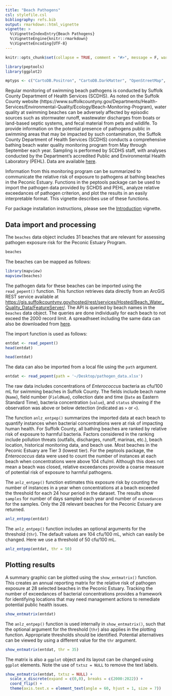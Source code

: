 ```yaml
---
title: "Beach Pathogens"
csl: stylefile.csl
bibliography: refs.bib
output: rmarkdown::html_vignette
vignette: >
  %\VignetteIndexEntry{Beach Pathogens}
  %\VignetteEngine{knitr::rmarkdown}
  %\VignetteEncoding{UTF-8}
---
```


```r
knitr::opts_chunk$set(collapse = TRUE, comment = "#>", message = F, warning = F, fig.align = 'center')

library(peptools)
library(ggplot2)

mptyps <- c("CartoDB.Positron", "CartoDB.DarkMatter", "OpenStreetMap", "Esri.WorldImagery", "OpenTopoMap")
```

Regular monitoring of swimming beach pathogens is conducted by Suffolk County Department of Health Services (SCDHS).  As noted on the Suffolk County website (https://www.suffolkcountyny.gov/Departments/Health-Services/Environmental-Quality/Ecology/Beach-Monitoring-Program), water quality at swimming beaches can be adversely affected by episodic sources such as stormwater runoff, wastewater discharges from boats or land-based septic systems, and fecal material from pets and wildlife. To provide information on the potential presence of pathogens public in swimming areas that may be impacted by such contamination, the Suffolk County Department of Health Services (SCDHS) conducts a comprehensive bathing beach water quality monitoring program from May through September each year. Sampling is performed by SCDHS staff, with analyses conducted by the Department’s accredited Public and Environmental Health Laboratory (PEHL). Data are available [here](https://gisportal.suffolkcountyny.gov/gis/home/item.html?id=025cb4dadb57413980dbd7e760b94da8).

Information from this monitoring program can be summarized to communicate the relative risk of exposure to pathogens at bathing beaches in the Peconic Estuary. Functions in the peptools package can be used to import the pathogen data provided by SCHDS and PEHL, analyze relative exceedances of pathogen criterion, and plot the results in an easily interpretable format.  This vignette describes use of these functions.

For package installation instructions, please see the [Introduction](https://tbep-tech.github.io/peptools/articles/Introduction.html) vignette. 

## Data import and processing

The `beaches` data object includes 31 beaches that are relevant for assessing pathogen exposure risk for the Peconic Estuary Program.

```r
beaches
```

The beaches can be mapped as follows:

```r
library(mapview)
mapview(beaches)
```

The pathogen data for these beaches can be imported using the `read_pepent()` function. This function retrieves data directly from an ArcGIS REST service available at <https://gis.suffolkcountyny.gov/hosted/rest/services/Hosted/Beach_Water_Quality_Data/FeatureServer/>. The API is queried by beach names in the `beaches` data object. The queries are done individually for each beach to not exceed the 2000 record limit. A spreadhseet including the same data can also be downloaded from [here](https://gisportal.suffolkcountyny.gov/gis/home/item.html?id=025cb4dadb57413980dbd7e760b94da8). 

The import function is used as follows: 

```r
entdat <- read_pepent()
head(entdat)
```
```r
head(entdat)
```

The data can also be imported from a local file using the `path` argument. 

```r
entdat <- read_pepent(path = '~/Desktop/pathogen_data.xlsx')
```

The raw data includes concentrations of *Enterococcus* bacteria as cfu/100 mL for swimming beaches in Suffolk County.  The fields include beach name (`Name`), field number (`FieldNum`), collection date and time (`Date` as Eastern Standard Time), bacteria concentration (`value`), and `status` showing if the observation was above or below detection (indicated as `>` or `<`).  

The function `anlz_entpep()` summarizes the imported data at each beach to quantify instances when bacterial concentrations were at risk of impacting human health. For Suffolk County, all bathing beaches are ranked by relative risk of exposure to harmful bacteria. Factors considered in the ranking include pollution threats (outfalls, discharges, runoff, marinas, etc.), beach location, historical monitoring data, and beach use.  Most beaches in the Peconic Estuary are Tier 3 (lowest tier). For the peptools package, the *Enterococcus* data were used to count the number of instances at each beach when concentrations were above 104 cfu/ml.  Although this does not mean a beach was closed, relative exceedances provide a coarse measure of potential risk of exposure to harmful pathogens. 

The `anlz_entpep()` function estimates this exposure risk by counting the number of instances in a year when concentrations at a beach exceeded the threshold for each 24 hour period in the dataset.  The results show `samples` for number of days sampled each year and number of `exceedances` for the samples. Only the 28 relevant beaches for the Peconic Estuary are returned.

```r
anlz_entpep(entdat)
```

The `anlz_entpep()` function includes an optional arguments for the threshold (`thr`).  The default values are 104 cfu/100 mL, which can easily be changed. Here we use a threshold of 50 cfu/100 mL.

```r
anlz_entpep(entdat, thr = 50)
```

## Plotting results

A summary graphic can be plotted using the `show_entmatrix()` function. This creates an annual reporting matrix for the relative risk of pathogen exposure at 28 selected beaches in the Peconic Estuary. Tracking the number of exceedances of bacterial concentrations provides a framework for identifying locations that may need management actions to remediate potential public health issues.  

```r
show_entmatrix(entdat)
```

The `anlz_entpep()` function is used internally in `show_entmatrix()`, such that the optional argument for the threshold (`thr`) also applies in the plotting function.  Appropriate thresholds should be identified. Potential alternatives can be viewed by using a different value for the `thr` argument. 

```r
show_entmatrix(entdat, thr = 35)
```

The matrix is also a `ggplot` object and its layout can be changed using `ggplot` elements. Note the use of `txtsz = NULL` to remove the text labels. 

```r
show_entmatrix(entdat, txtsz = NULL) +
  scale_x_discrete(expand = c(0,0), breaks = c(2000:2022)) + 
  coord_flip() +
  theme(axis.text.x = element_text(angle = 60, hjust = 1, size = 7))
```

